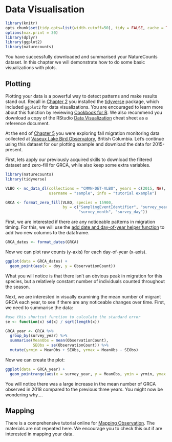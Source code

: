 # Data Visualisation {#Visual6}

```r
library(knitr)
opts_chunk$set(tidy.opts=list(width.cutoff=50), tidy = FALSE, cache = TRUE)
options(max.print = 30)
library(dplyr) 
library(ggplot2)
library(naturecounts)
```

You have successfully downloaded and summarised your NatureCounts dataset. In this chapter we will demonstrate how to do some basic visualizations with plots. 

## Plotting {#PM6.1}

Plotting your data is a powerful way to detect patterns and make results stand out. Recall in [Chapter 2](#Package2.2) you installed the [tidyverse](https://www.tidyverse.org/) package, which included `ggplot2` for data visualizations. You are encouraged to learn more about this function by reviewing [Cookbook for R](http://www.cookbook-r.com/Graphs/). We also recommend you download a copy of the RStudio [Data Visualization](https://rstudio.com/wp-content/uploads/2015/03/ggplot2-cheatsheet.pdf) cheat sheet as a reference document.

At the end of [Chapter 5](#Manip5) you were exploring fall migration monitoring data collected at [Vaseux Lake Bird Observatory](https://www.birdscanada.org/birdmon/default/datasets.jsp?code=CMMN-DET-VLBO), British Columbia. Let's continue using this dataset for our plotting example and download the data for 2015-present. 

First, lets apply our previously acquired skills to download the filtered dataset and zero-fill for GRCA, while also keep some extra variables. 

```r
library(naturecounts)
library(tidyverse)

VLBO <- nc_data_dl(collections = "CMMN-DET-VLBO", years = c(2015, NA), 
                   username = "sample", info = "tutorial example")

GRCA <- format_zero_fill(VLBO, species = 15900, 
                         by = c("SamplingEventIdentifier", "survey_year", 
                                "survey_month", "survey_day"))

```

First, we are interested if there are any noticeable patterns in migration timing. For this, we will use the [add date and day-of-year helper function](https://birdstudiescanada.github.io/naturecounts/reference/format_dates.html) to add two new columns to the dataframe. 

```r

GRCA_dates <- format_dates(GRCA)

```

Now we can plot raw counts (y-axis) for each day-of-year (x-axis). 

```r

ggplot(data = GRCA_dates) + 
  geom_point(aes(x = doy, y = ObservationCount))

```

What you will notice is that there isn't an obvious peak in migration for this species, but a relatively constant number of individuals counted throughout the season. 

Next, we are interested in visually examining the mean number of migrant GRCA each year, to see if there are any noticeable changes over time. First, we need to summarise the data: 

```r

#use this shortcut function to calculate the standard error
se <- function(x) sd(x) / sqrt(length(x))

GRCA_year <- GRCA %>% 
  group_by(survey_year) %>% 
  summarise(MeanObs = mean(ObservationCount), 
            SEObs = se(ObservationCount)) %>%   
  mutate(yrmin = MeanObs + SEObs, yrmax = MeanObs - SEObs)

```

Now we can create the plot: 

```r
ggplot(data = GRCA_year) +  
  geom_pointrange(aes(x = survey_year, y = MeanObs, ymin = yrmin, ymax = yrmax))
```

You will notice there was a large increase in the mean number of GRCA observed in 2018 compared to the previous three years. You might now be wondering why....   

## Mapping {#PM6.2}

There is a comprehensive tutorial online for [Mapping Observation](https://birdstudiescanada.github.io/naturecounts/articles/articles/mapping-observations.html). The materials are not repeated here. We encourage you to check this out if are interested in mapping your data. 

